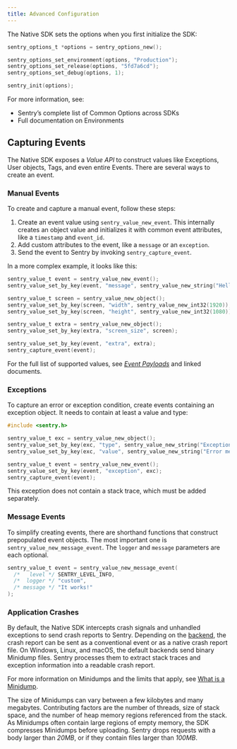 ```yaml
---
title: Advanced Configuration
---
```


The Native SDK sets the options when you first initialize the SDK:

```c
sentry_options_t *options = sentry_options_new();

sentry_options_set_environment(options, "Production");
sentry_options_set_release(options, "5fd7a6cd");
sentry_options_set_debug(options, 1);

sentry_init(options);
```

For more information, see:

- <Link to="../configuration/">Sentry’s complete list of Common Options across SDKs</Link>
- <Link to="../enriching-error-data/environments/">Full documentation on Environments</Link>

## Capturing Events

The Native SDK exposes a _Value API_ to construct values like Exceptions, User
objects, Tags, and even entire Events. There are several ways to create an
event.

### Manual Events

To create and capture a manual event, follow these steps:

1. Create an event value using `sentry_value_new_event`. This internally
   creates an object value and initializes it with common event attributes, like
   a `timestamp` and `event_id`.
2. Add custom attributes to the event, like a `message` or an `exception`.
3. Send the event to Sentry by invoking `sentry_capture_event`.

In a more complex example, it looks like this:

```c
sentry_value_t event = sentry_value_new_event();
sentry_value_set_by_key(event, "message", sentry_value_new_string("Hello!"));

sentry_value_t screen = sentry_value_new_object();
sentry_value_set_by_key(screen, "width", sentry_value_new_int32(1920));
sentry_value_set_by_key(screen, "height", sentry_value_new_int32(1080));

sentry_value_t extra = sentry_value_new_object();
sentry_value_set_by_key(extra, "screen_size", screen);

sentry_value_set_by_key(event, "extra", extra);
sentry_capture_event(event);
```

For the full list of supported values, see [_Event Payloads_](https://develop.sentry.dev/sdk/event-payloads/) and linked
documents.

### Exceptions

To capture an error or exception condition, create events containing an
exception object. It needs to contain at least a value and type:

```c
#include <sentry.h>

sentry_value_t exc = sentry_value_new_object();
sentry_value_set_by_key(exc, "type", sentry_value_new_string("Exception"));
sentry_value_set_by_key(exc, "value", sentry_value_new_string("Error message."));

sentry_value_t event = sentry_value_new_event();
sentry_value_set_by_key(event, "exception", exc);
sentry_capture_event(event);
```

This exception does not contain a stack trace, which must be added separately.

### Message Events

To simplify creating events, there are shorthand functions that construct
prepopulated event objects. The most important one is
`sentry_value_new_message_event`. The `logger` and `message` parameters are each
optional.

```c
sentry_value_t event = sentry_value_new_message_event(
  /*   level */ SENTRY_LEVEL_INFO,
  /*  logger */ "custom",
  /* message */ "It works!"
);
```

### Application Crashes

By default, the Native SDK intercepts crash signals and unhandled exceptions to
send crash reports to Sentry. Depending on the [backend](#integrations), the
crash report can be sent as a conventional event or as a native crash report
file. On Windows, Linux, and macOS, the default backends send binary Minidump
files. Sentry processes them to extract stack traces and exception information
into a readable crash report.

For more information on Minidumps and the limits that apply, see
[What is a Minidump](/platforms/native/minidumps#what-is-a-minidump).

<Alert level="warning" title="Size Limits"><markdown>

The size of Minidumps can vary between a few kilobytes and many megabytes.
Contributing factors are the number of threads, size of stack space, and the
number of heap memory regions referenced from the stack. As Minidumps often
contain large regions of empty memory, the SDK compresses Minidumps before
uploading. Sentry drops requests with a body larger than _20MB_, or if they
contain files larger than _100MB_.

</markdown></Alert>
